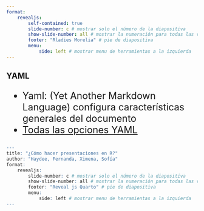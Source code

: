 ```yaml
---
format: 
    revealjs: 
        self-contained: true
        slide-number: c # mostrar solo el número de la diapositiva
        show-slide-number: all # mostrar la numeración para todas las vistas
        footer: "Rladies Morelia" # pie de diapositiva
        menu: 
            side: left # mostrar menu de herramientas a la izquierda
---
```


## YAML 
:::{style="font-size: 25px"}
- Yaml: (Yet Another Markdown Language) configura características generales del documento 
- [Todas las opciones YAML](https://quarto.org/docs/reference/formats/presentations/revealjs.html)
:::

```.r
---
title: "¿Cómo hacer presentaciones en R?"
author: "Haydee, Fernanda, Ximena, Sofía"
format: 
    revealjs: 
        slide-number: c # mostrar solo el número de la diapositiva
        show-slide-number: all # mostrar la numeración para todas las vistas
        footer: "Reveal js Quarto" # pie de diapositiva
        menu: 
            side: left # mostrar menu de herramientas a la izquierda
---
```